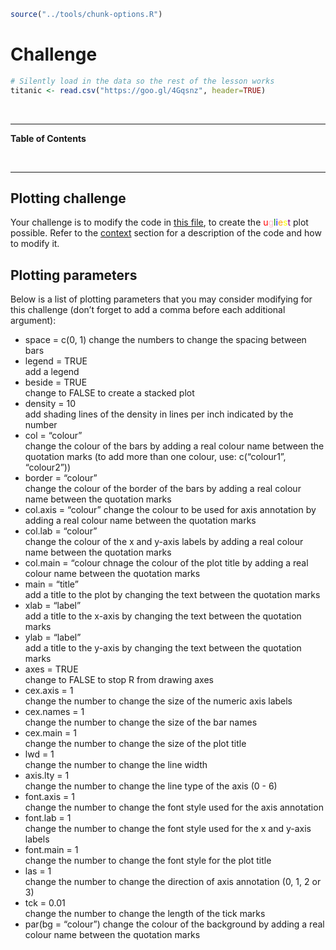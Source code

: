 
```r
source("../tools/chunk-options.R")
```

# Challenge 

```r
# Silently load in the data so the rest of the lesson works
titanic <- read.csv("https://goo.gl/4Gqsnz", header=TRUE)
```

<br>

--- 

**Table of Contents**

<!-- toc -->

<br>

---

## Plotting challenge

Your challenge is to modify the code in [this file](plottingChallenge.R), to create the <span style="color:red">u</span><span style="color:pink">g</span><span style="color:green">l</span><span style="color:blue">i</span><span style="color:orange">e</span><span style="color:yellow">s</span><span style="color:purple">t</span> plot possible. Refer to the [context](context) section for a description of the code and how to modify it.

## Plotting parameters 

Below is a list of plotting parameters that you may consider modifying for this challenge (don't forget to add a comma before each additional argument):

* space = c(0, 1) 
  change the numbers to change the spacing between bars
* legend = TRUE  
  add a legend
* beside = TRUE  	
  change to FALSE to create a stacked plot
* density = 10        	
  add shading lines of the density in lines per inch indicated by the number
* col = "colour"      	
  change the colour of the bars by adding a real colour name between the quotation marks (to add more than one colour, use: c("colour1", "colour2"))
* border = "colour"   
  change the colour of the border of the bars by adding a real colour name between the quotation marks
* col.axis = "colour" 
  change the colour to be used for axis annotation by adding a real colour name between the quotation marks
* col.lab = "colour"   
  change the colour of the x and y-axis labels by adding a real colour name between the quotation marks
* col.main = "colour 
  chnage the colour of the plot title by adding a real colour name between the quotation marks
* main = "title"       	
  add a title to the plot by changing the text between the quotation marks
* xlab = "label"      	
  add a title to the x-axis by changing the text between the quotation marks
* ylab = "label"      	
  add a title to the y-axis by changing the text between the quotation marks
* axes = TRUE     	
  change to FALSE to stop R from drawing axes
* cex.axis = 1        	
  change the number to change the size of the numeric axis labels
* cex.names = 1  	
  change the number to change the size of the bar names
* cex.main = 1      	
  change the number to change the size of the plot title
* lwd = 1                	
  change the number to change the line width
* axis.lty = 1          	
  change the number to change the line type of the axis (0 - 6)
* font.axis = 1       	
  change the number to change the font style used for the axis annotation
* font.lab = 1         	
  change the number to change the font style used for the x and y-axis labels
* font.main = 1     	
  change the number to change the font style for the plot title
* las = 1                
  change the number to change the direction of axis annotation (0, 1, 2 or 3)
* tck = 0.01           	
  change the number to change the length of the tick marks
* par(bg = "colour") 
  change the colour of the background by adding a real colour name between the quotation marks
